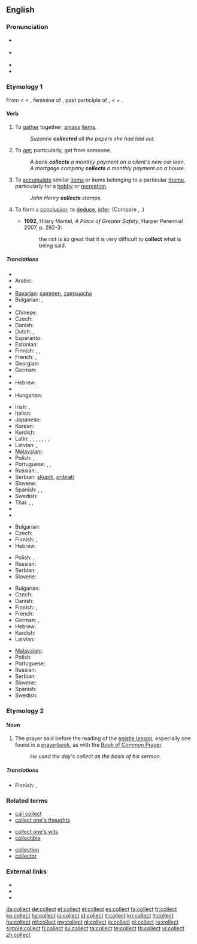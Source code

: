 ==English==

===Pronunciation===
* {{sense|noun}} {{a|General American}} {{IPA|/ˈkɑlɪkt/}}
* {{sense|verb}} {{IPA|/kəˈlɛkt/}}
* {{audio|en-us-collect.ogg|Audio (US)}}
* {{rhymes|ɛkt}}

===Etymology 1===
From {{etyl|fro|en}} {{term|lang=fro|collecter}} < {{etyl|ML.}} {{term|lang=la|collectare||to collect money}} < {{etyl|la}} {{term|lang=la|collecta||a collection of money, in {{etyl|LL.}} a meeting, assemblage, in {{etyl|ML.}} a tax, also an assembly for prayer, a prayer}}, feminine of {{term|collectus|lang=la}}, past participle of {{term|colligere|lang=la}}, {{term|conligere||to gather together, collect, consider, conclude, infer|lang=la}} < {{term|com-||together|lang=la}} + {{term|legere||to gather|lang=la}}.

====Verb====
{{en-verb}}

# To [[gather]] together; [[amass]] [[items]].
#: ''Suzanne '''collected''' all the papers she had laid out.''
# To [[get]]; particularly, get from someone.
#: ''A bank '''collects''' a monthly payment on a client's new car loan.''
#: ''A mortgage company '''collects''' a monthly payment on a house.''
# To [[accumulate]] similar [[items]] or items belonging to a particular [[theme]], particularly for a [[hobby]] or [[recreation]].
#: ''John Henry '''collects''' stamps.''
# {{context|now|_|rare}} To form a [[conclusion]]; to [[deduce]], [[infer]]. (Compare {{term|gather}}, {{term|get}}.)
#* '''1992''', Hilary Mantel, ''A Place of Greater Safety'', Harper Perennial 2007, p. 292-3:
#*: the riot is so great that it is very difficult to '''collect''' what is being said.

=====Translations=====
{{trans-top|to gather together}}
* {{trreq|Albanian}}
* Arabic: {{t+|ar|جمع|tr=jama3a}}
* {{trreq|Armenian}}
* [[Bavarian]]: [[sammen]], [[zamsuacha]]
* Bulgarian: {{t|bg|събирам}},  {{t|bg|натрупвам}}
* {{trreq|Catalan}}
* Chinese: {{t-|cmn|收集|tr=shōují|sc=Hani}}
* Czech: {{t-|cs|shromažďovat}}
* Danish: {{t|da|samle}}
* Dutch: {{t+|nl|verzamelen}}, {{t-|nl|opstapelen}}
* Esperanto: {{t-|eo|kolekti|xs=Esperanto}}
* Estonian: {{t|et|koguma}}
* Finnish: {{t+|fi|koota}}, {{t+|fi|kerätä}}, {{t+|fi|kasata}}
* French: {{t+|fr|rassembler}},  {{t+|fr|recueillir}}
* Georgian: {{t|ka|შეკრება|tr=šekreba|sc=Geor|xs=Georgian}}
* German: {{t+|de|sammeln}}
* {{trreq|Greek}}
* Hebrew: {{t+|he|אסף|tr=asáf}}
* {{trreq|Hindi}}
* Hungarian: {{t+|hu|gyűjt}}
{{trans-mid}}
* Irish: {{t-|ga|bailigh|xs=Irish}}, {{t-|ga|cnuasaigh|xs=Irish}}
* Italian: {{t+|it|raccogliere}}
* Japanese: {{t+|ja|集める|tr=atsumeru}}
* Korean: {{t|ko|수집하다|tr=sujiphada|sc=Hang}}
* Kurdish: {{ku-Arab|[[کۆکردن]]}}
* Latin: {{t+|la|colligo|alt=colligō}},  {{t-|la|conduco|alt=condūcō}},  {{t+|la|confero|alt=cōnferō}},  {{t+|la|conficio|alt=cōnficiō}},  {{t|la|congero|alt=congerō}},  {{t-|la|congrego|alt=congregō}},  {{t-|la|construo|alt=cōnstruō}},  {{t+|la|lego|alt=legō}}
* Latvian: {{t|lv|vākt|xs=Latvian}},  {{t+|lv|lasīt|xs=Latvian}}
* [[Malayalam]]: {{t|ml|ശേഖരിയ്ക്കുക|tr=Sekharikkuka|sc=Mlym|xs=Malayalam}}
* Polish: {{t+|pl|zbierać}}, {{t+|pl|gromadzić}}
* Portuguese: {{t+|pt|juntar}}, {{t+|pt|reunir}}, {{t+|pt|recolher}}
* Russian: {{t+|ru|собирать|tr=sobirát'}} {{impf}}, {{t+|ru|собрать|tr=sobrát'}} {{pf}}
* Serbian: [[skupiti]], [[pribrati]]
* Slovene: {{t+|sl|zbrati}}
* Spanish: {{t-|es|juntar}},  {{t+|es|recoger}},  {{t-|es|reunir}}
* Swedish: {{t+|sv|samla}}
* Thai: {{t-|th|เก็บ|tr=gèp}},  {{t|th|สะสม|tr=sàsŏm}},  {{t|th|รวบรวม|tr=rûap ruam}}
* {{trreq|Turkish}}
* {{trreq|Vietnamese}}
{{trans-bottom}}

{{trans-top|to get from someone}}
* Bulgarian: {{t|bg|инкасирам}}
* Czech: {{t-|cs|vybírat}}
* Finnish: {{t+|fi|periä}}, {{t+|fi|kerätä}}
* Hebrew: {{t+|he|גבה|tr=gavá}}
{{trans-mid}}
* Polish: {{t+|pl|odbierać}}, {{t+|pl|ściągać}}
* Russian: {{t|ru|взимать|tr=vzimát'}}
* Serbian: {{t-|sr|sabrati}}, {{t-|sr|zbirati}}
* Slovene: {{t+|sl|pobrati}}
{{trans-bottom}}

{{trans-top|to accumulate items for a hobby}}
* Bulgarian: {{t|bg|колекционирам}}
* Czech: {{t-|cs|sbírat}}
* Danish: {{t|da|samle}}
* Finnish: {{t-|fi|keräillä}}, {{t+|fi|kerätä}}
* French: {{t+|fr|collectionner}}
* German: {{t+|de|sammeln}}, {{t|de|anhäufen}}
* Hebrew: {{t+|he|אסף|tr=asáf}}
* Kurdish: {{t|ku||کۆکردن|sc=ku-Arab}}
* Latvian: {{t|lv|kolekcionēt|xs=Latvian}}
{{trans-mid}}
* [[Malayalam]]: {{t|ml|ശേഖരിയ്ക്കുക|tr=Sekharikkuka|sc=Mlym|xs=Malayalam}}
* Polish: {{t+|pl|kolekcjonować}}
* Portuguese: {{t+|pt|colecionar}}
* Russian: {{t+|ru|коллекционировать|tr=kollektsionírovat'}}
* Serbian: {{t-|sr|sakupljati}}
* Slovene: {{t-|sl|zbirati}}
* Spanish: {{t-|es|coleccionar}}
* Swedish: {{t+|sv|samla}}
{{trans-bottom}}

===Etymology 2===
{{etyl|fr}} {{term|collecte|lang=fr}}

====Noun====
{{en-noun}}  {{qualifier|sometimes capitalized}}

# {{Christianity}} The prayer said before the reading of the [[epistle lesson]], especially one found in a [[prayerbook]], as with the [[Book of Common Prayer]].
#: ''He used the day's collect as the basis of his sermon.''

=====Translations=====
{{trans-top|prayer said before reading of the epistle lesson}}
* Finnish: {{t-|fi|eturukous}}, {{t-|fi|kollehtarukous}}
{{trans-mid}}
{{trans-bottom}}

===Related terms===
{{rel-top3|Terms related to the noun or verb "collect"}}
* [[call collect]]
* [[collect one's thoughts]]
{{rel-mid3}}
* [[collect one's wits]]
* [[collectible]]
{{rel-mid3}}
* [[collection]]
* [[collector]]
{{rel-bottom}}

===External links===
* {{R:Webster 1913}}
* {{R:Century 1911}}
* {{R:OneLook}}

[[da:collect]]
[[de:collect]]
[[et:collect]]
[[el:collect]]
[[es:collect]]
[[fa:collect]]
[[fr:collect]]
[[ko:collect]]
[[hy:collect]]
[[io:collect]]
[[id:collect]]
[[it:collect]]
[[kn:collect]]
[[lt:collect]]
[[hu:collect]]
[[ml:collect]]
[[my:collect]]
[[nl:collect]]
[[ja:collect]]
[[pl:collect]]
[[ru:collect]]
[[simple:collect]]
[[fi:collect]]
[[sv:collect]]
[[ta:collect]]
[[te:collect]]
[[th:collect]]
[[vi:collect]]
[[zh:collect]]